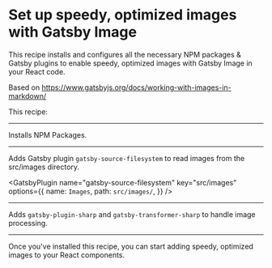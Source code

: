# Set up speedy, optimized images with Gatsby Image

This recipe installs and configures all
the necessary NPM packages & Gatsby plugins
to enable speedy, optimized images with Gatsby Image
in your React code.

Based on https://www.gatsbyjs.org/docs/working-with-images-in-markdown/

This recipe:

---

Installs NPM Packages.

<NPMPackage name="gatsby-source-filesystem" />
<NPMPackage name="gatsby-image" />
<NPMPackage name="gatsby-plugin-sharp" />
<NPMPackage name="gatsby-transformer-sharp" />

---

Adds Gatsby plugin `gatsby-source-filesystem` to read images from the src/images
directory.

<GatsbyPlugin
  name="gatsby-source-filesystem"
  key="src/images"
  options={{
    name: `Images`,
    path: `src/images/`,
  }}
/>

---

Adds `gatsby-plugin-sharp` and `gatsby-transformer-sharp` to handle
image processing.

<GatsbyPlugin name="gatsby-plugin-sharp" />
<GatsbyPlugin name="gatsby-transformer-sharp" />

---

Once you've installed this recipe, you can start adding
speedy, optimized images to your React components.
